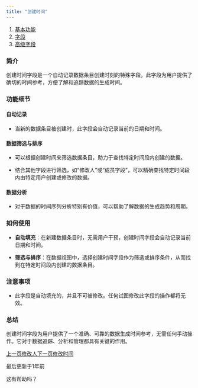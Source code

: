 ```yaml
---
title: "创建时间"
---
```


1. [基本功能](/ji-ben-gong-neng)
2. [字段](/ji-ben-gong-neng/zi-duan)
3. [高级字段](/ji-ben-gong-neng/zi-duan/gao-ji-zi-duan)

### 简介

创建时间字段是一个自动记录数据条目创建时刻的特殊字段。此字段为用户提供了确切的时间参考，方便了解和追踪数据的生成时间。

### 功能细节

#### 自动记录

* 当新的数据条目被创建时，此字段会自动记录当前的日期和时间。

#### 数据筛选与排序

* 可以根据创建时间来筛选数据条目，助力于查找特定时间段内创建的数据。

* 结合其他字段进行筛选，如“修改人”或“成员字段”，可以精确查找特定时间段内由特定用户创建或修改的数据。

#### 数据分析

* 对于数据的时间序列分析特别有价值，可以帮助了解数据的生成趋势和周期。

### 如何使用

* **自动填充**：在新建数据条目时，无需用户干预，创建时间字段会自动记录当前日期和时间。

* **筛选与排序**：在数据视图中，选择创建时间字段作为筛选或排序条件，从而找到在特定时间段内创建的数据条目。

### 注意事项

* 此字段是自动填充的，并且不可被修改。任何试图修改此字段的操作都将无效。

### 总结

创建时间字段为用户提供了一个准确、可靠的数据生成时间参考，无需任何手动操作。它对于数据追踪、分析和管理都具有关键的作用。

[上一页修改人](/ji-ben-gong-neng/zi-duan/gao-ji-zi-duan/xiu-gai-ren)[下一页修改时间](/ji-ben-gong-neng/zi-duan/gao-ji-zi-duan/xiu-gai-shi-jian)

最后更新于1年前

这有帮助吗？
